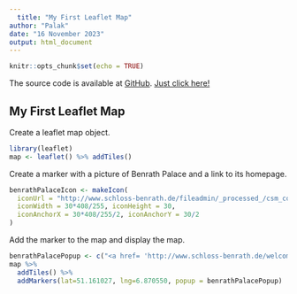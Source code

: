 ```yaml
---
  title: "My First Leaflet Map"
author: "Palak"
date: "16 November 2023"
output: html_document
---
```

  
  ```r
knitr::opts_chunk$set(echo = TRUE)
```
The source code is available at [GitHub](https://github.com/Krysek/Coursera-Data-Science-Specialization-Developing-Data-Products-Week-2-Assignment). [Just click here!](https://github.com/Krysek/Coursera-Data-Science-Specialization-Developing-Data-Products-Week-2-Assignment)

## My First Leaflet Map
Create a leaflet map object.
```r
library(leaflet)
map <- leaflet() %>% addTiles()

```

Create a marker with a picture of Benrath Palace and a link to its homepage.
```r
benrathPalaceIcon <- makeIcon(
  iconUrl = "http://www.schloss-benrath.de/fileadmin/_processed_/csm_corps-de-logis-blumen_2e04b2b859.jpg",
  iconWidth = 30*408/255, iconHeight = 30,
  iconAnchorX = 30*408/255/2, iconAnchorY = 30/2
)
```

Add the marker to the map and display the map.
```r
benrathPalacePopup <- c("<a href= 'http://www.schloss-benrath.de/welcome/?L=1' >Benrath Palace<br><img src='http://www.schloss-benrath.de/fileadmin/_processed_/csm_corps-de-logis-blumen_2e04b2b859.jpg' width='210' height='132'  alt='Foto Corps de Logis' title='Foto Corps de Logi'></a>")
map %>%
  addTiles() %>%
  addMarkers(lat=51.161027, lng=6.870550, popup = benrathPalacePopup)
```